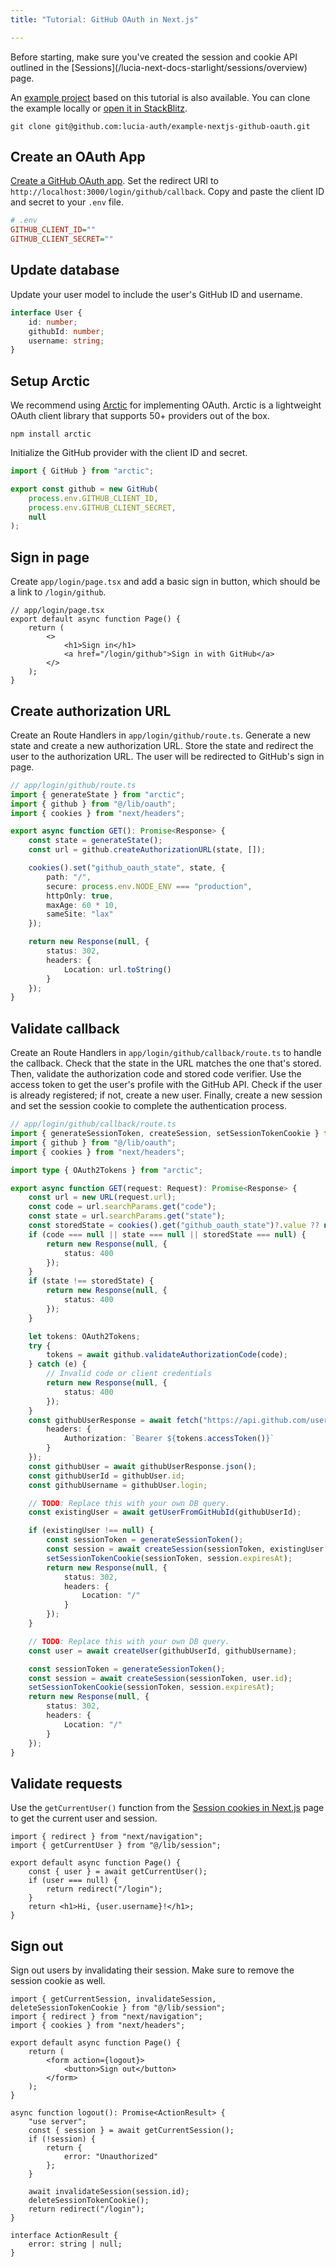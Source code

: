 ```yaml
---
title: "Tutorial: GitHub OAuth in Next.js"

---
```



<Aside>Before starting, make sure you've created the session and cookie API outlined in the [Sessions](/lucia-next-docs-starlight/sessions/overview) page.</Aside>

An [example project](https://github.com/lucia-auth/example-nextjs-github-oauth) based on this tutorial is also available. You can clone the example locally or [open it in StackBlitz](https://stackblitz.com/github/lucia-auth/example-nextjs-github-oauth).

```
git clone git@github.com:lucia-auth/example-nextjs-github-oauth.git
```

## Create an OAuth App

[Create a GitHub OAuth app](https://docs.github.com/en/apps/oauth-apps/building-oauth-apps/creating-an-oauth-app). Set the redirect URI to `http://localhost:3000/login/github/callback`. Copy and paste the client ID and secret to your `.env` file.

```ini
# .env
GITHUB_CLIENT_ID=""
GITHUB_CLIENT_SECRET=""
```

## Update database

Update your user model to include the user's GitHub ID and username.

```ts
interface User {
	id: number;
	githubId: number;
	username: string;
}
```

## Setup Arctic

We recommend using [Arctic](https://arcticjs.dev) for implementing OAuth. Arctic is a lightweight OAuth client library that supports 50+ providers out of the box.

```
npm install arctic
```

Initialize the GitHub provider with the client ID and secret.

```ts
import { GitHub } from "arctic";

export const github = new GitHub(
	process.env.GITHUB_CLIENT_ID,
	process.env.GITHUB_CLIENT_SECRET,
	null
);
```

## Sign in page

Create `app/login/page.tsx` and add a basic sign in button, which should be a link to `/login/github`.

```tsx
// app/login/page.tsx
export default async function Page() {
	return (
		<>
			<h1>Sign in</h1>
			<a href="/login/github">Sign in with GitHub</a>
		</>
	);
}
```

## Create authorization URL

Create an Route Handlers in `app/login/github/route.ts`. Generate a new state and create a new authorization URL. Store the state and redirect the user to the authorization URL. The user will be redirected to GitHub's sign in page.

```ts
// app/login/github/route.ts
import { generateState } from "arctic";
import { github } from "@/lib/oauth";
import { cookies } from "next/headers";

export async function GET(): Promise<Response> {
	const state = generateState();
	const url = github.createAuthorizationURL(state, []);

	cookies().set("github_oauth_state", state, {
		path: "/",
		secure: process.env.NODE_ENV === "production",
		httpOnly: true,
		maxAge: 60 * 10,
		sameSite: "lax"
	});

	return new Response(null, {
		status: 302,
		headers: {
			Location: url.toString()
		}
	});
}
```

## Validate callback

Create an Route Handlers in `app/login/github/callback/route.ts` to handle the callback. Check that the state in the URL matches the one that's stored. Then, validate the authorization code and stored code verifier. Use the access token to get the user's profile with the GitHub API. Check if the user is already registered; if not, create a new user. Finally, create a new session and set the session cookie to complete the authentication process.

```ts
// app/login/github/callback/route.ts
import { generateSessionToken, createSession, setSessionTokenCookie } from "@/lib/session";
import { github } from "@/lib/oauth";
import { cookies } from "next/headers";

import type { OAuth2Tokens } from "arctic";

export async function GET(request: Request): Promise<Response> {
	const url = new URL(request.url);
	const code = url.searchParams.get("code");
	const state = url.searchParams.get("state");
	const storedState = cookies().get("github_oauth_state")?.value ?? null;
	if (code === null || state === null || storedState === null) {
		return new Response(null, {
			status: 400
		});
	}
	if (state !== storedState) {
		return new Response(null, {
			status: 400
		});
	}

	let tokens: OAuth2Tokens;
	try {
		tokens = await github.validateAuthorizationCode(code);
	} catch (e) {
		// Invalid code or client credentials
		return new Response(null, {
			status: 400
		});
	}
	const githubUserResponse = await fetch("https://api.github.com/user", {
		headers: {
			Authorization: `Bearer ${tokens.accessToken()}`
		}
	});
	const githubUser = await githubUserResponse.json();
	const githubUserId = githubUser.id;
	const githubUsername = githubUser.login;

	// TODO: Replace this with your own DB query.
	const existingUser = await getUserFromGitHubId(githubUserId);

	if (existingUser !== null) {
		const sessionToken = generateSessionToken();
		const session = await createSession(sessionToken, existingUser.id);
		setSessionTokenCookie(sessionToken, session.expiresAt);
		return new Response(null, {
			status: 302,
			headers: {
				Location: "/"
			}
		});
	}

	// TODO: Replace this with your own DB query.
	const user = await createUser(githubUserId, githubUsername);

	const sessionToken = generateSessionToken();
	const session = await createSession(sessionToken, user.id);
	setSessionTokenCookie(sessionToken, session.expiresAt);
	return new Response(null, {
		status: 302,
		headers: {
			Location: "/"
		}
	});
}
```

## Validate requests

Use the `getCurrentUser()` function from the [Session cookies in Next.js](/lucia-next-docs-starlight/sessions/cookies/nextjs) page to get the current user and session.

```tsx
import { redirect } from "next/navigation";
import { getCurrentUser } from "@/lib/session";

export default async function Page() {
	const { user } = await getCurrentUser();
	if (user === null) {
		return redirect("/login");
	}
	return <h1>Hi, {user.username}!</h1>;
}
```

## Sign out

Sign out users by invalidating their session. Make sure to remove the session cookie as well.

```tsx
import { getCurrentSession, invalidateSession, deleteSessionTokenCookie } from "@/lib/session";
import { redirect } from "next/navigation";
import { cookies } from "next/headers";

export default async function Page() {
	return (
		<form action={logout}>
			<button>Sign out</button>
		</form>
	);
}

async function logout(): Promise<ActionResult> {
	"use server";
	const { session } = await getCurrentSession();
	if (!session) {
		return {
			error: "Unauthorized"
		};
	}

	await invalidateSession(session.id);
	deleteSessionTokenCookie();
	return redirect("/login");
}

interface ActionResult {
	error: string | null;
}
```